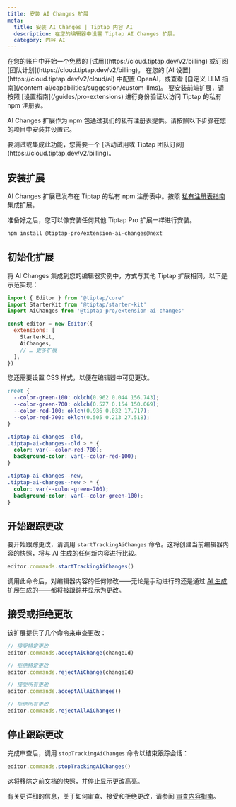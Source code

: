```yaml
---
title: 安装 AI Changes 扩展
meta:
  title: 安装 AI Changes | Tiptap 内容 AI
  description: 在您的编辑器中设置 Tiptap AI Changes 扩展。
  category: 内容 AI
---
```



<Requirements>
    <RequirementItem label="1. 激活试用或订阅">
        在您的账户中开始一个免费的 [试用](https://cloud.tiptap.dev/v2/billing) 或订阅 [团队计划](https://cloud.tiptap.dev/v2/billing)。
    </RequirementItem>
    <RequirementItem label="2. 集成 AI 提供商">
        在您的 [AI 设置](https://cloud.tiptap.dev/v2/cloud/ai) 中配置 OpenAI，或查看 [自定义 LLM 指南](/content-ai/capabilities/suggestion/custom-llms)。
    </RequirementItem>
    <RequirementItem label="3. 从私有注册表安装">
        要安装前端扩展，请按照 [设置指南](/guides/pro-extensions) 进行身份验证以访问 Tiptap 的私有 npm 注册表。
    </RequirementItem>
</Requirements>

AI Changes 扩展作为 npm 包通过我们的私有注册表提供。请按照以下步骤在您的项目中安装并设置它。

<Callout title="集成或测试 AI Changes" variant="warning">
  要测试或集成此功能，您需要一个 [活动试用或 Tiptap 团队订阅](https://cloud.tiptap.dev/v2/billing)。
</Callout>

## 安装扩展

AI Changes 扩展已发布在 Tiptap 的私有 npm 注册表中。按照 [私有注册表指南](/guides/pro-extensions) 集成扩展。

准备好之后，您可以像安装任何其他 Tiptap Pro 扩展一样进行安装。

```bash
npm install @tiptap-pro/extension-ai-changes@next
```

## 初始化扩展

将 AI Changes 集成到您的编辑器实例中，方式与其他 Tiptap 扩展相同。以下是示范实现：

```js
import { Editor } from '@tiptap/core'
import StarterKit from '@tiptap/starter-kit'
import AiChanges from '@tiptap-pro/extension-ai-changes'

const editor = new Editor({
  extensions: [
    StarterKit,
    AiChanges,
    // … 更多扩展
  ],
})
```

您还需要设置 CSS 样式，以便在编辑器中可见更改。

```css
:root {
  --color-green-100: oklch(0.962 0.044 156.743);
  --color-green-700: oklch(0.527 0.154 150.069);
  --color-red-100: oklch(0.936 0.032 17.717);
  --color-red-700: oklch(0.505 0.213 27.518);
}

.tiptap-ai-changes--old,
.tiptap-ai-changes--old > * {
  color: var(--color-red-700);
  background-color: var(--color-red-100);
}

.tiptap-ai-changes--new,
.tiptap-ai-changes--new > * {
  color: var(--color-green-700);
  background-color: var(--color-green-100);
}
```

## 开始跟踪更改

要开始跟踪更改，请调用 `startTrackingAiChanges` 命令。这将创建当前编辑器内容的快照，将与 AI 生成的任何新内容进行比较。

```ts
editor.commands.startTrackingAiChanges()
```

调用此命令后，对编辑器内容的任何修改——无论是手动进行的还是通过 [AI 生成](/content-ai/capabilities/generation/overview) 扩展生成的——都将被跟踪并显示为更改。

## 接受或拒绝更改

该扩展提供了几个命令来审查更改：

```ts
// 接受特定更改
editor.commands.acceptAiChange(changeId)

// 拒绝特定更改
editor.commands.rejectAiChange(changeId)

// 接受所有更改
editor.commands.acceptAllAiChanges()

// 拒绝所有更改
editor.commands.rejectAllAiChanges()
```

## 停止跟踪更改

完成审查后，调用 `stopTrackingAiChanges` 命令以结束跟踪会话：

```ts
editor.commands.stopTrackingAiChanges()
```

这将移除之前文档的快照，并停止显示更改高亮。

有关更详细的信息，关于如何审查、接受和拒绝更改，请参阅 [审查内容指南](/content-ai/capabilities/changes/features/review-changes)。